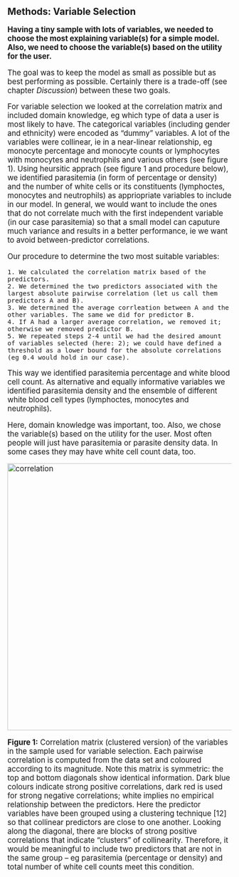 ## Methods: Variable Selection
<big>

**Having a tiny sample with lots of variables, we needed to choose the most explaining variable(s) for a simple model. Also, we need to choose the variable(s) based on the utility for the user.**

The goal was to keep the model as small as possible but as best performing as possible. Certainly there is a trade-off (see chapter _Discussion_) between these two goals.

For variable selection we looked at the correlation matrix and included domain knowledge, eg which type of data a user is most likely to have. The categorical variables (including gender and ethnicity) were encoded as "dummy" variables.
A lot of the variables were collinear, ie in a near-linear relationship, eg monocyte percentage and monocyte counts or lymphocytes with monocytes and neutrophils and various others (see figure 1).
Using heursitic apprach (see figure 1 and procedure below), we identified parasitemia (in form of percentage or density) and the number of white cells or its constituents (lymphoctes, monocytes and neutrophils) as appriopriate variables to include in our model. In general, we would want to include the ones that do not correlate much with the first independent variable (in our case parasitemia) so that a small model can caputure much variance and results in a better performance, ie we want to avoid between-predictor correlations.

Our procedure to determine the two most suitable variables:
```
1. We calculated the correlation matrix based of the predictors.
2. We determined the two predictors associated with the largest absolute pairwise correlation (let us call them predictors A and B).
3. We determined the average corrleation between A and the other variables. The same we did for predictor B.
4. If A had a larger average correlation, we removed it; otherwise we removed predictor B.
5. We repeated steps 2-4 until we had the desired amount of variables selected (here: 2); we could have defined a threshold as a lower bound for the absolute correlations (eg 0.4 would hold in our case).
```
This way we identified parasitemia percentage and white blood cell count. As alternative and equally informative variables we identified parasitemia density and the ensemble of different white blood cell types (lymphoctes, monocytes and neutrophils).

Here, domain knowledge was important, too. Also, we chose the variable(s) based on the utility for the user. Most often people will just have parasitemia or parasite density data. In some cases they may have white cell count data, too.

<p>
    <img src="../img/correlation.png" alt="correlation" width="600px"/>
</p>
**Figure 1:** Correlation matrix (clustered version) of the variables in the sample used for variable selection. Each pairwise correlation is computed from the data set and coloured according to its magnitude. Note this matrix is symmetric: the top and bottom diagonals show identical information. Dark blue colours indicate strong positive correlations, dark red is used for strong negative correlations; white implies no empirical relationship between the predictors. Here the predictor variables have been grouped using a clustering technique [12] so that collinear predictors are close to one another. Looking along the diagonal, there are blocks of strong positive correlations that indicate "clusters" of collinearity. 
Therefore, it would be meaningful to include two predictors that are not in the same group -- eg parasitemia (percentage or density) and total number of white cell counts meet this condition.
</big>
